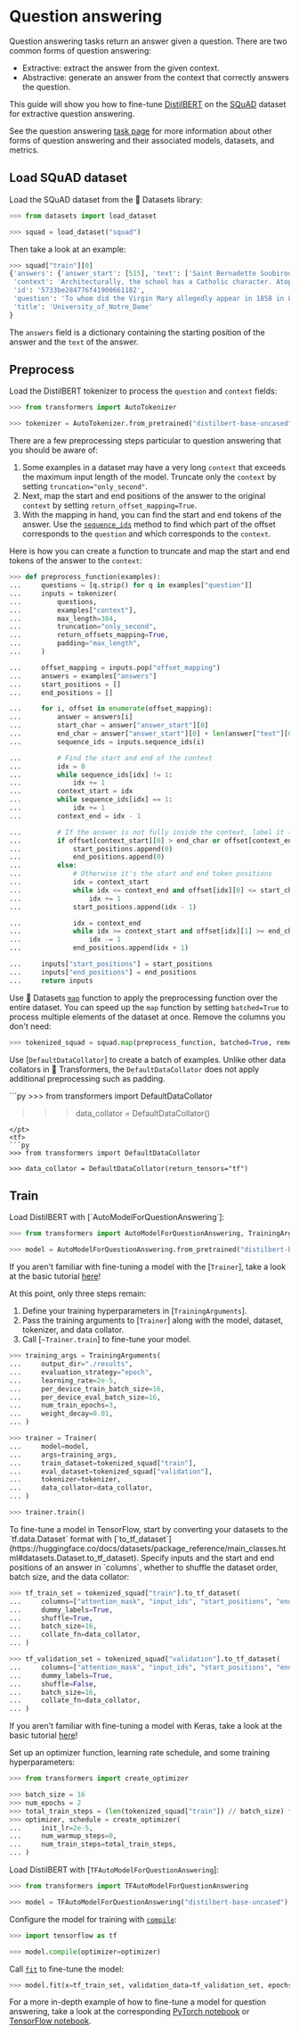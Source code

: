 <!--Copyright 2022 The HuggingFace Team. All rights reserved.

Licensed under the Apache License, Version 2.0 (the "License"); you may not use this file except in compliance with
the License. You may obtain a copy of the License at

http://www.apache.org/licenses/LICENSE-2.0

Unless required by applicable law or agreed to in writing, software distributed under the License is distributed on
an "AS IS" BASIS, WITHOUT WARRANTIES OR CONDITIONS OF ANY KIND, either express or implied. See the License for the
specific language governing permissions and limitations under the License.
-->

# Question answering

<Youtube id="ajPx5LwJD-I"/>

Question answering tasks return an answer given a question. There are two common forms of question answering:

- Extractive: extract the answer from the given context.
- Abstractive: generate an answer from the context that correctly answers the question.

This guide will show you how to fine-tune [DistilBERT](https://huggingface.co/distilbert-base-uncased) on the [SQuAD](https://huggingface.co/datasets/squad) dataset for extractive question answering.

<Tip>

See the question answering [task page](https://huggingface.co/tasks/question-answering) for more information about other forms of question answering and their associated models, datasets, and metrics.

</Tip>

## Load SQuAD dataset

Load the SQuAD dataset from the 🤗 Datasets library:

```py
>>> from datasets import load_dataset

>>> squad = load_dataset("squad")
```

Then take a look at an example:

```py
>>> squad["train"][0]
{'answers': {'answer_start': [515], 'text': ['Saint Bernadette Soubirous']},
 'context': 'Architecturally, the school has a Catholic character. Atop the Main Building\'s gold dome is a golden statue of the Virgin Mary. Immediately in front of the Main Building and facing it, is a copper statue of Christ with arms upraised with the legend "Venite Ad Me Omnes". Next to the Main Building is the Basilica of the Sacred Heart. Immediately behind the basilica is the Grotto, a Marian place of prayer and reflection. It is a replica of the grotto at Lourdes, France where the Virgin Mary reputedly appeared to Saint Bernadette Soubirous in 1858. At the end of the main drive (and in a direct line that connects through 3 statues and the Gold Dome), is a simple, modern stone statue of Mary.',
 'id': '5733be284776f41900661182',
 'question': 'To whom did the Virgin Mary allegedly appear in 1858 in Lourdes France?',
 'title': 'University_of_Notre_Dame'
}
```

The `answers` field is a dictionary containing the starting position of the answer and the `text` of the answer.

## Preprocess

<Youtube id="qgaM0weJHpA"/>

Load the DistilBERT tokenizer to process the `question` and `context` fields:

```py
>>> from transformers import AutoTokenizer

>>> tokenizer = AutoTokenizer.from_pretrained("distilbert-base-uncased")
```

There are a few preprocessing steps particular to question answering that you should be aware of:

1. Some examples in a dataset may have a very long `context` that exceeds the maximum input length of the model. Truncate only the `context` by setting `truncation="only_second"`.
2. Next, map the start and end positions of the answer to the original `context` by setting
   `return_offset_mapping=True`.
3. With the mapping in hand, you can find the start and end tokens of the answer. Use the [`sequence_ids`](https://huggingface.co/docs/tokenizers/python/latest/api/reference.html#tokenizers.Encoding.sequence_ids) method to
   find which part of the offset corresponds to the `question` and which corresponds to the `context`.

Here is how you can create a function to truncate and map the start and end tokens of the answer to the `context`:

```py
>>> def preprocess_function(examples):
...     questions = [q.strip() for q in examples["question"]]
...     inputs = tokenizer(
...         questions,
...         examples["context"],
...         max_length=384,
...         truncation="only_second",
...         return_offsets_mapping=True,
...         padding="max_length",
...     )

...     offset_mapping = inputs.pop("offset_mapping")
...     answers = examples["answers"]
...     start_positions = []
...     end_positions = []

...     for i, offset in enumerate(offset_mapping):
...         answer = answers[i]
...         start_char = answer["answer_start"][0]
...         end_char = answer["answer_start"][0] + len(answer["text"][0])
...         sequence_ids = inputs.sequence_ids(i)

...         # Find the start and end of the context
...         idx = 0
...         while sequence_ids[idx] != 1:
...             idx += 1
...         context_start = idx
...         while sequence_ids[idx] == 1:
...             idx += 1
...         context_end = idx - 1

...         # If the answer is not fully inside the context, label it (0, 0)
...         if offset[context_start][0] > end_char or offset[context_end][1] < start_char:
...             start_positions.append(0)
...             end_positions.append(0)
...         else:
...             # Otherwise it's the start and end token positions
...             idx = context_start
...             while idx <= context_end and offset[idx][0] <= start_char:
...                 idx += 1
...             start_positions.append(idx - 1)

...             idx = context_end
...             while idx >= context_start and offset[idx][1] >= end_char:
...                 idx -= 1
...             end_positions.append(idx + 1)

...     inputs["start_positions"] = start_positions
...     inputs["end_positions"] = end_positions
...     return inputs
```

Use 🤗 Datasets [`map`](https://huggingface.co/docs/datasets/package_reference/main_classes.html#datasets.Dataset.map) function to apply the preprocessing function over the entire dataset. You can speed up the `map` function by setting `batched=True` to process multiple elements of the dataset at once. Remove the columns you don't need:

```py
>>> tokenized_squad = squad.map(preprocess_function, batched=True, remove_columns=squad["train"].column_names)
```

Use [`DefaultDataCollator`] to create a batch of examples. Unlike other data collators in 🤗 Transformers, the `DefaultDataCollator` does not apply additional preprocessing such as padding.

<frameworkcontent>
<pt>
```py
>>> from transformers import DefaultDataCollator

>>> data_collator = DefaultDataCollator()
```
</pt>
<tf>
```py
>>> from transformers import DefaultDataCollator

>>> data_collator = DefaultDataCollator(return_tensors="tf")
```
</tf>
</frameworkcontent>

## Train

<frameworkcontent>
<pt>
Load DistilBERT with [`AutoModelForQuestionAnswering`]:

```py
>>> from transformers import AutoModelForQuestionAnswering, TrainingArguments, Trainer

>>> model = AutoModelForQuestionAnswering.from_pretrained("distilbert-base-uncased")
```

<Tip>

If you aren't familiar with fine-tuning a model with the [`Trainer`], take a look at the basic tutorial [here](../training#finetune-with-trainer)!

</Tip>

At this point, only three steps remain:

1. Define your training hyperparameters in [`TrainingArguments`].
2. Pass the training arguments to [`Trainer`] along with the model, dataset, tokenizer, and data collator.
3. Call [`~Trainer.train`] to fine-tune your model.

```py
>>> training_args = TrainingArguments(
...     output_dir="./results",
...     evaluation_strategy="epoch",
...     learning_rate=2e-5,
...     per_device_train_batch_size=16,
...     per_device_eval_batch_size=16,
...     num_train_epochs=3,
...     weight_decay=0.01,
... )

>>> trainer = Trainer(
...     model=model,
...     args=training_args,
...     train_dataset=tokenized_squad["train"],
...     eval_dataset=tokenized_squad["validation"],
...     tokenizer=tokenizer,
...     data_collator=data_collator,
... )

>>> trainer.train()
```
</pt>
<tf>
To fine-tune a model in TensorFlow, start by converting your datasets to the `tf.data.Dataset` format with [`to_tf_dataset`](https://huggingface.co/docs/datasets/package_reference/main_classes.html#datasets.Dataset.to_tf_dataset). Specify inputs and the start and end positions of an answer in `columns`, whether to shuffle the dataset order, batch size, and the data collator:

```py
>>> tf_train_set = tokenized_squad["train"].to_tf_dataset(
...     columns=["attention_mask", "input_ids", "start_positions", "end_positions"],
...     dummy_labels=True,
...     shuffle=True,
...     batch_size=16,
...     collate_fn=data_collator,
... )

>>> tf_validation_set = tokenized_squad["validation"].to_tf_dataset(
...     columns=["attention_mask", "input_ids", "start_positions", "end_positions"],
...     dummy_labels=True,
...     shuffle=False,
...     batch_size=16,
...     collate_fn=data_collator,
... )
```

<Tip>

If you aren't familiar with fine-tuning a model with Keras, take a look at the basic tutorial [here](training#finetune-with-keras)!

</Tip>

Set up an optimizer function, learning rate schedule, and some training hyperparameters:

```py
>>> from transformers import create_optimizer

>>> batch_size = 16
>>> num_epochs = 2
>>> total_train_steps = (len(tokenized_squad["train"]) // batch_size) * num_epochs
>>> optimizer, schedule = create_optimizer(
...     init_lr=2e-5,
...     num_warmup_steps=0,
...     num_train_steps=total_train_steps,
... )
```

Load DistilBERT with [`TFAutoModelForQuestionAnswering`]:

```py
>>> from transformers import TFAutoModelForQuestionAnswering

>>> model = TFAutoModelForQuestionAnswering("distilbert-base-uncased")
```

Configure the model for training with [`compile`](https://keras.io/api/models/model_training_apis/#compile-method):

```py
>>> import tensorflow as tf

>>> model.compile(optimizer=optimizer)
```

Call [`fit`](https://keras.io/api/models/model_training_apis/#fit-method) to fine-tune the model:

```py
>>> model.fit(x=tf_train_set, validation_data=tf_validation_set, epochs=3)
```
</tf>
</frameworkcontent>

<Tip>

For a more in-depth example of how to fine-tune a model for question answering, take a look at the corresponding
[PyTorch notebook](https://colab.research.google.com/github/huggingface/notebooks/blob/master/examples/question_answering.ipynb)
or [TensorFlow notebook](https://colab.research.google.com/github/huggingface/notebooks/blob/master/examples/question_answering-tf.ipynb).

</Tip>